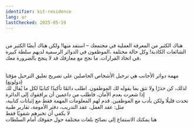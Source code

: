 ```yaml
---
identifier: kit-residence
lang: ar
lastChecked: 2025-05-19
---
```

<br/> هناك الكثير من المعرفة العملية في مجتمعك – استفد منها! ولكن هناك أيضًا الكثير من الشائعات الكاذبة! وكل حالة مختلفة
،الموظفون في الدوائر الرسمية لديهم سلطة كبيرة في اتخاذ القرارات. ما نجح مع معارفك قد لا ينجح بالضرورة معك، 

<BlockBox identifier="residence">
    <Block identifier="residence" collection="flyers" />
</BlockBox>

<br/> مهمة دوائر الأجانب هي ترحيل الأشخاص الحاصلين على تصريح تعليق الترحيل مؤقتا (دولونغ)
<br/> لذلك، كن حذرًا ولا تثق بما يقوله لك الموظفون. اطلب دائمًا تأكيدًا كتابيًا لكل ما يُقال لك
<br/> إذا شعرت بعدم الأمان، فاطلب من داعمين أن يرافقوك إلى الدائرة
<br/> تحدث قليلًا ولكن بأدب مع الموظفين. قدم لهم المعلومات المهمة فقط مع إثباتات كتابية، مثل: عقد العمل، عقد التدريب، دفتر الأمومة، تقارير طبية
<br/> لا يكفي أن تخبرهم شفويًا فقط
<br/> هنا يمكنك الاستماع إلى نصائح بلغات مختلفة حول حقوقك أمام السلطات
<ExternalShortLink identifier="sfr_audio" />
